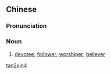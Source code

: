 ==Chinese==
{{zh-forms}}

===Pronunciation===
{{zh-pron
|m=tánxìn
|cat=n
}}

===Noun===
{{zh-noun}}

# {{lb|zh|Buddhism}} [[devotee]]; [[follower]]; [[worshiper]]; [[believer]]

[[Category:zh:Buddhism|tan2xin4]]